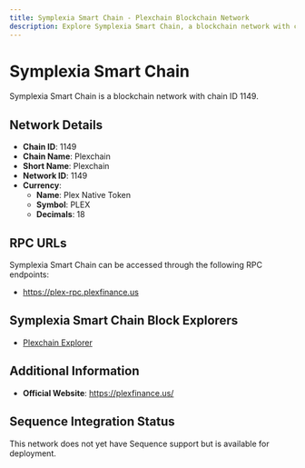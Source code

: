 ```yaml
--- 
title: Symplexia Smart Chain - Plexchain Blockchain Network
description: Explore Symplexia Smart Chain, a blockchain network with chain ID 1149. Learn about its native currency, Plex Native Token, and how to interact with the network.
---
```


# Symplexia Smart Chain

Symplexia Smart Chain is a blockchain network with chain ID 1149.

## Network Details

- **Chain ID**: 1149
- **Chain Name**: Plexchain
- **Short Name**: Plexchain
- **Network ID**: 1149
- **Currency**: 
  - **Name**: Plex Native Token
  - **Symbol**: PLEX
  - **Decimals**: 18

## RPC URLs

Symplexia Smart Chain can be accessed through the following RPC endpoints:

- https://plex-rpc.plexfinance.us

## Symplexia Smart Chain Block Explorers

- [Plexchain Explorer](https://explorer.plexfinance.us)

## Additional Information

- **Official Website**: https://plexfinance.us/

## Sequence Integration Status

This network does not yet have Sequence support but is available for deployment.
